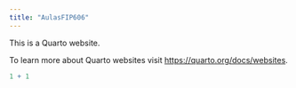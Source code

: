 ```yaml
---
title: "AulasFIP606"
---
```


This is a Quarto website.

To learn more about Quarto websites visit <https://quarto.org/docs/websites>.

```r
1 + 1
```
